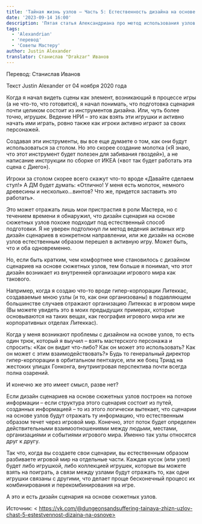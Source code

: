 ```yaml
---
title: 'Тайная жизнь узлов – Часть 5: Естественность дизайна на основе узлов'
date: '2023-09-14 16:00'
description: 'Пятая статья Александриана про метод использования узлов при создании приключений #alexandrian #node'
tags:
  - 'Alexandrian'
  - 'перевод'
  - 'Советы Мастеру'
author: Justin Alexander
translator: Станислав "Drakzar" Иванов
---
```


Перевод: Станислав Иванов

Текст Justin Alexander от 04 ноября 2020 года

Когда я начал видеть сцены как элемент, возникающий в процессе игры (а не что-то, что готовится), я начал понимать, что подготовка сценария почти целиком состоит из инструментов дизайна. Или, чуть более точно, игрушек. Ведение НРИ – это как взять эти игрушки и активно начать ими играть, ровно также как игроки активно играют за своих персонажей.

Создавая эти инструменты, вы все еще думаете о том, как они будут использоваться за столом. Но это скорее создание молотка («Я знаю, что этот инструмент будет полезен для забивания гвоздей»), а не написание инструкции по сборке от ИКЕА («вот так будет работать эта сцена с Диего»).

Игроки за столом скорее всего скажут что-то вроде «Давайте сделаем стул!» А ДМ будет думать: «Отлично! У меня есть молоток, немного древесины и несколько…винтов? Что же, придется заставить это работать».

Это может отражать лишь мои пристрастия в роли Мастера, но с течением времени я обнаружил, что дизайн сценария на основе сюжетных узлов похоже подходит под естественный способ подготовки. Я не уверен подтолкнул ли метод ведения активных игр дизайн сценариев в конкретном направлении, или же дизайн на основе узлов естественным образом перешел в активную игру. Может быть, что и оба одновременно.

Но, если быть кратким, чем комфортнее мне становилось с дизайном сценариев на основе сюжетных узлов, тем больше я понимал, что этот дизайн возникает из внутренней организации игрового мира как такового.

Например, когда я создаю что-то вроде гипер-корпорации Литеккас, создаваемые мною узлы (и то, как они организованы) в подавляющем большинстве случаев отражают организацию Литеккас в игровом мире (Вы можете увидеть это в моих предыдущих примерах, которые основываются на таких вещах, как география игрового мира или же корпоративных отделах Литеккас).

Когда у меня возникают проблемы с дизайном на основе узлов, то есть один трюк, который я выучил – взять мастерского персонажа и спросить: «Как он видит что-либо? Как он может это использовать? Как он может с этим взаимодействовать?» Будь то генеральный директор гипер-корпорации в орбитальном пентхаусе, или же боец Триад на жестоких улицах Гонконга, внутриигровая перспектива почти всегда полна озарений.

И конечно же это имеет смысл, разве нет?

Если дизайн сценариев на основе сюжетных узлов построен на потоке информации – если структура этого сценария состоит из путей, созданных информацией – то из этого логически вытекает, что сценарии на основе узлов будут отражать ту информацию, что естественным образом течет через игровой мир. Конечно, этот поток будет определен действительными взаимоотношениями между людьми, местами, организациями и событиями игрового мира. Именно так узлы относятся друг к другу.

Так что, когда вы создаете свои сценарии, вы естественным образом разбиваете игровой мир на отдельные части. Каждая кусок (или узел) будет либо игрушкой, либо коллекцией игрушек, которые вы можете взять на поиграть, а связи между узлами будут отражать то, как одни игрушки связаны с другими, что делает проще бесконечный процесс их комбинирования и перекомбинирования на игре.

А это и есть дизайн сценария на основе сюжетных узлов.

Источник: < https://vk.com/@dungeonsandsuffering-tainaya-zhizn-uzlov-chast-5-estestvennost-dizaina-na-osnove>
